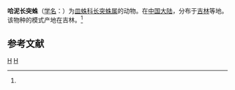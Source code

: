 {{Speciesbox
| taxon = Bathyphantes haniensis
| binomial_authority = (Zhu et al, 1986)<ref name='id13198'>{{cite web| url =http://www.bioinfo.cn/db05/BjdwSpecies.php?action=view&id=13198| title =哈泥长突蛛| work =《中国动物物种编目数据库》| publisher =中国科学院微生物研究所| author =中国科学院动物研究所| accessdate =2009-04-28| deadurl =yes| archiveurl =https://web.archive.org/web/20160305020853/http://www.bioinfo.cn/db05/BjdwSpecies.php?action=view&id=13198| archivedate =2016-03-05}}</ref>
}}

'''哈泥长突蛛'''（[[学名|学名]]：{{lang|la|''Bathyphantes haniensis''}}）为[[皿蛛科|皿蛛科]][[长突蛛属|长突蛛属]]的动物。在[[中国大陆|中国大陆]]，分布于[[吉林|吉林]]等地。该物种的模式产地在吉林。<ref name='id13198'/>

== 参考文献 ==
{{reflist}}

{{蜘蛛小作品}}

{{taxonbar}}
[[Category:_1986年描述的动物|H]]
[[Category:长突蛛属|H]]